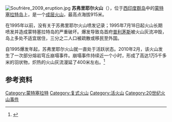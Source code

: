 {{Otheruses|苏弗里耶尔火山 (圣文森特岛)|other=[[圣文森特岛|圣文森特岛]]上的同名火山}}
{{Expand language|1=en|time=2021-04-24T07:32:25+00:00}}
{{Infobox Mountain
| 名稱 = 苏弗里耶尔火山
| 照片 = Soufriere Hills Volcano.jpg
| 照片說明 = 
| 海拔 = 1,050米
| 位置 = [[蒙特塞拉特岛|蒙特塞拉特岛]]
| 山脈 = 
| 相對高度 = 
| map = Montserrat
| 座標 = {{Coord|16|43|N|62|11|W|region:MS_type:mountain|display=title}}
| 地形圖 = 
| 類別 = [[活火山|活火山]]
| 年齡 = 
| 最近喷发 = 2013年
}}
[[File:Soufrière_2009_eruption.jpg|thumb]]
'''苏弗里耶尔火山'''（{{lang-en|Soufrière Hills volcano}}），位于[[西印度群岛|西印度群岛]]中的[[蒙特塞拉特岛|蒙特塞拉特岛]]上，是一个[[成层火山|成层火山]]，最高点海拔915米。

在1995年以前，没有关于苏弗里耶尔火山喷发记录；1995年7月18日起火山长期喷发并造成蒙特塞拉特岛的严重破坏。爆发导致岛首府[[普利茅斯_(蒙特塞拉特)|普利茅斯]]被火山灰流冲毁，岛上多处不适宜居住，三分之二人口被疏散或移民至外国。

自1995爆发年起，苏弗里耶尔火山就一直处于活跃状态。2010年2月，该火山发生了一次部分熔岩穹丘崩塌事件。崩塌事件持续近一个小时，形成了高达1万5千多米的羽状物，炽热的火山灰流漫延了400米左右。<ref>{{cite web | language = zh-cn | publisher = 新浪 | title =卫星捕捉苏弗里埃尔火山熔岩穹丘崩塌(图)| url =http://tech.sina.com.cn/d/2010-02-17/09593860671.shtml| date = 2010-02-17 | accessdate = 2011-11-25 }}</ref>

==参考资料==
{{reflist}}

[[Category:蒙特塞拉特|Category:蒙特塞拉特]]
[[Category:复式火山|Category:复式火山]]
[[Category:活火山|Category:活火山]]
[[Category:20世纪火山事件|Category:20世纪火山事件]]